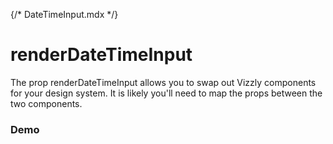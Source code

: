 {/* DateTimeInput.mdx */}


# renderDateTimeInput

The prop renderDateTimeInput allows you to swap out Vizzly components for your design system. It is likely you'll need to map the props between the two components.

<Meta of={DateTimeInputStories} />

### Demo

<Container>
  <Story of={DateTimeInputStories.Example} autoplay />
</Container>
